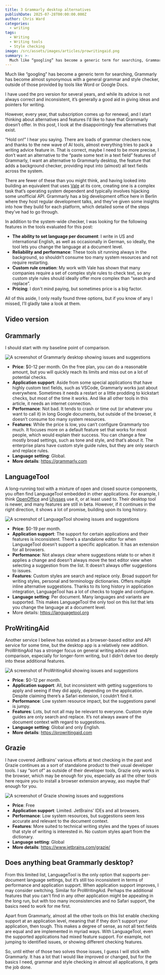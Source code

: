 ```yaml
---
title: 3 Grammarly desktop alternatives
publishDate: 2025-07-28T00:00:00.000Z
author: Chris Ward
categories:
  - writing
tags:
  - Writing
  - Writing tools
  - Style checking
image: /src/assets/images/articles/prowritingaid.png
summary: >-
  Much like “googling” has become a generic term for searching, Grammarly has become almost synonymous with a general grammar and style checker, outside of those provided by tools like Word or Google Docs. I have used the pro version for several years, and while its advice is not always correct and inconsistent, it’s generally a good aid in giving ideas and pointers for writing. However, every year, that subscription comes up for renewal, and I start thinking about alternatives and features I’d like to have that Grammarly doesn’t offer. In this post, I look at the disappointingly few alternatives that exist.
---
```



Much like “googling” has become a generic term for searching, Grammarly has become almost synonymous with a general grammar and style checker, outside of those provided by tools like Word or Google Docs.

I have used the pro version for several years, and while its advice is not always correct and inconsistent, it’s generally a good aid in giving ideas and pointers for writing.

However, every year, that subscription comes up for renewal, and I start thinking about alternatives and features I’d like to have that Grammarly doesn’t offer. In this post, I look at the disappointingly few alternatives that exist.

“Hold on!” I hear you saying. There are loads of grammar checkers now, and thanks to the new wave of AI tools, almost everything tries to pack a writing advice feature in. That is correct, maybe I need to be more precise, I don’t want an alternative to the “paste some text in a text field” features of Grammarly, I want an alternative to Grammarly desktop, the feature that adds a background checker, providing input into (almost) all text fields across the system.

There are fewer of these than you might think, and having looked into building an equivalent that uses [Vale](https://vale.sh) at its core, creating one is a complex task that’s operating system dependent and typically involves hijacking some unofficial API. Grammarly has a big development office here in Berlin where they host regular development talks, and they’ve given some insights into how they build for each platform, which detailed some of the steps they’ve had to go through.

In addition to the system-wide checker, I was looking for the following features in the tools evaluated for this post:

- **The ability to set language per document**: I write in US and international English, as well as occasionally in German, so ideally, the tool lets you change the language at a document level.
- **Reliability and performance**: These tools sit running always in the background, so shouldn’t consume too many system resources and not require restarting.
- **Custom rule creation**: My work with Vale has shown that many companies require a set of complex style rules to check text, so any custom style rules should ideally offer more complex than “search and replace”.
- **Pricing**: I don't mind paying, but sometimes price is a big factor.

All of this aside, I only really found three options, but if you know of any I missed, I’ll gladly take a look at them.

## Video version

<YouTube id="JTR19h-BL4s" />

## Grammarly

I should start with my baseline point of comparison.

![A screenshot of Grammarly desktop showing issues and suggestions](../../../assets/images/articles/grammarly.png)

- **Price**: $0-12 per month. On the free plan, you can do a reasonable amount, but you will quickly reach its limits and miss out on a lot of potential checks.
- **Application support**: Aside from some special applications that have highly custom text fields, such as VSCode, Grammarly works just about everywhere. Sometimes it needs a restart or a little prodding to kickstart checks, but most of the time it works. And like all other tools in this article, it needs an internet connection.
- **Performance**: Not bad. It tends to crash or time out (or whatever you want to call it) in long Google documents, but outside of the browser, it doesn’t consume too many system resources.
- **Features**: While the price is low, you can’t configure Grammarly too much. It focuses more on a default feature set that works for most people, which would explain their success. You can change a few mostly broad settings, such as tone and style, and that’s about it. The enterprise plans have custom style guide rules, but they are only search and replace rules.
- **Language setting**: Global.
- **More details**: https://grammarly.com

## LanguageTool

A long-running tool with a mixture of open and closed source components, you often find LanguageTool embedded in other applications. For example, I think [OpenOffice](https://www.openoffice.org/) and [Ulysses](https://setapp.com/apps/ulysses?irgwc=1&clickid=VkDVYX3khxyIUCez3ZXf1X0mUkp0hKRlSQezx40&iradid=343321&irpid=4025833&utm_content=ONLINE_TRACKING_LINK&utm_campaign=Chris%20Chinchilla&sharedid=&utm_medium=affiliate&mpaid=3) use it, or at least used to. Their desktop tool is newer, and many features are still in beta. However, if it continues in the right direction, it shows a lot of promise, building upon its long history.

![A screenshot of LanguageTool showing issues and suggestions](../../../assets/images/articles/languagetool.png)

- **Price**: $0-19 per month.
- **Application support**: The support for certain applications and their features is inconsistent. There’s a standalone editor for when LanguageTool doesn’t support a specific application. It has an extension for all browsers.
- **Performance**: Not always clear where suggestions relate to or when it applies a change and doesn't always move the text editor view when selecting a suggestion from the list. It doesn’t always offer suggestions to issues.
- **Features**: Custom styles are search and replace only. Broad support for writing styles, personal and terminology dictionaries. Offers multiple inline alternative suggestions. Thanks to its long history in application integration, LanguageTool has a lot of checks to toggle and configure.
- **Language setting**: Per document. Many languages and variants are supported. This makes LanguageTool the only tool on this list that lets you change the language at a document level.
- More details: https://languagetool.org

## ProWritingAid

Another service I believe has existed as a browser-based editor and API service for some time, but the desktop app is a relatively new addition. ProWritingAid has a stronger focus on general writing advice and comparison, especially for longer-form writing, but I didn’t delve too deeply into these additional features.

![A screenshot of ProWritingAid showing issues and suggestions](../../../assets/images/articles/prowritingaid.png)

- **Price**: $0-12 per month.
- **Application support**: All, but inconsistent with getting suggestions to apply and seeing if they did apply, depending on the application. Despite claiming there’s a Safari extension, I couldn’t find it.
- **Performance**: Low system resource impact, but the suggestions panel is jumpy.
- **Features**: Lots, but not all may be relevant to everyone. Custom style guides are only search and replace. It’s not always aware of the document context with regard to suggestions.
- **Language setting**: Global and only English.
- **More details**: https://prowritingaid.com

## Grazie

I have covered JetBrains’ various efforts at text checking in the past and Grazie continues as a sort of standalone product to their usual developer tools. I say “sort of” as outside of their developer tools, Grazie only works in the browser, which may be enough for you, especially as all the other tools here require you to install a browser extension anyway, aso maybe that’ enough for you.

![A screenshot of Grazie showing issues and suggestions](../../../assets/images/articles/grazie.png)

- **Price**: Free
- **Application support**: Limited. JetBrains’ IDEs and all browsers.
- **Performance**: Low system resources, but suggestions seem less accurate and relevant to the document context.
- **Features**: More suited to technical writing styles and the types of issues that style of writing is interested in. No custom styles apart from the dictionary.
- **Language setting**: Global
- **More details**: https://www.jetbrains.com/grazie/

## Does anything beat Grammarly desktop?

From this limited list, LanguageTool is the only option that supports per-document language settings, but it’s still too inconsistent in terms of performance and application support. When application support improves, I may consider switching. Similar for ProWritingAid. Perhaps the additional features that you can't find in any other application might be appealing in the long run, but with too many inconsistencies and no Safari support, the basics need to work for me first.

Apart from Grammarly, almost all the other tools on this list enable checking support at an application level, meaning that if they don't support your application, then tough. This makes a degree of sense, as not all text fields are equal and are implemented in myriad ways. With LanguageTool, even the supported applications had mixed feature support. For example, not jumping to identified issues, or showing different checking features.

So, until either of those two solves those issues, I guess I will stick with Grammarly. It has a lot that I would like improved or changed, but for the basics I need, grammar and style checking in almost all applications, it gets the job done.